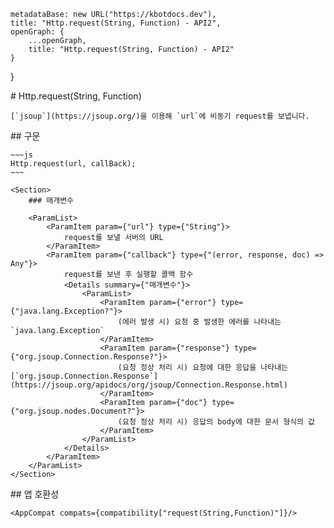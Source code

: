 
    metadataBase: new URL("https://kbotdocs.dev"),
    title: "Http.request(String, Function) - API2",
    openGraph: {
        ...openGraph,
        title: "Http.request(String, Function) - API2"
    }
}

<Section>
    # Http.request(String, Function)

    [`jsoup`](https://jsoup.org/)을 이용해 `url`에 비동기 request를 보냅니다.
</Section>
<Section>
    ## 구문

    ~~~js
    Http.request(url, callBack);
    ~~~

    <Section>
        ### 매개변수

        <ParamList>
            <ParamItem param={"url"} type={"String"}>
                request를 보낼 서버의 URL
            </ParamItem>
            <ParamItem param={"callback"} type={"(error, response, doc) => Any"}>
                request를 보낸 후 실행할 콜백 함수
                <Details summary={"매개변수"}>
                    <ParamList>
                        <ParamItem param={"error"} type={"java.lang.Exception?"}>
                            (에러 발생 시) 요청 중 발생한 에러를 나타내는 `java.lang.Exception`
                        </ParamItem>
                        <ParamItem param={"response"} type={"org.jsoup.Connection.Response?"}>
                            (요청 정상 처리 시) 요청에 대한 응답을 나타내는 [`org.jsoup.Connection.Response`](https://jsoup.org/apidocs/org/jsoup/Connection.Response.html)
                        </ParamItem>
                        <ParamItem param={"doc"} type={"org.jsoup.nodes.Document?"}>
                            (요청 정상 처리 시) 응답의 body에 대한 문서 형식의 값
                        </ParamItem>
                    </ParamList>
                </Details>
            </ParamItem>
        </ParamList>
    </Section>
</Section>
<Section>
    ## 앱 호환성

    <AppCompat compats={compatibility["request(String,Function)"]}/>
</Section>